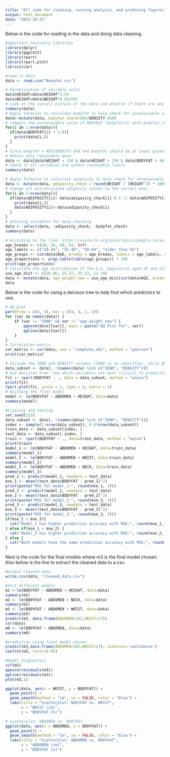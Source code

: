 ---
title: "All code for cleaning, running analysis, and producing figures"
output: html_document
date: "2023-10-15"
---
Below is the code for reading in the data and doing data cleaning. 
```{r}
#important necessary libraries
library(dplyr)
library(ggplot2)
library(rpart)
library(rpart.plot)
library(car)

#read in data
data <- read.csv("BodyFat.csv")

# Harmonization of variable units
data$HEIGHT=data$HEIGHT*2.54
data$WEIGHT=data$WEIGHT*0.453592
# Look at the overall picture of the data and observe if there are any unreasonable values
summary(data)
# Apply formulas to calculate bodyfat to help check for unreasonable values (replace or remove)
data<-mutate(data, bodyfat_check=495/DENSITY-450)
# Compare the unreasonable value of BODYFAT (bodyfat<3) with bodyfat_check
for(i in 1:nrow(data)){
  if(data$BODYFAT[i] < 3.0){
    print(data[i,])
  }
}
# Since bodyfat = 495/DENSITY-450 and bodyfat should be at least greater than 3, it can be concluded that density is at least less than 1.093.
# Retain only reasonable data
data <- data[data$WEIGHT < 150 & data$HEIGHT > 150 & data$BODYFAT < 40 & data$DENSITY < 1.093 & data$BODYFAT > 3, ]
# Check if all variables are within reasonable limits
summary(data)

# Apply formulas to calculate adiposity to help check for unreasonable values (replace or remove)
data <- mutate(data, adiposity_check = round(WEIGHT / (HEIGHT^2) * 10000, 1))
# Change all miscalculated adiposity values to the correct ones
for(i in 1:nrow(data)){
  if(data$ADIPOSITY[i]< data$adiposity_check[i]-0.5 || data$ADIPOSITY[i] > data$adiposity_check[i]+0.5){
    print(data[i,])
    data$ADIPOSITY[i]<-data$adiposity_check[i]
  }
}
# Deleting variables for help checking
data <- select(data, -adiposity_check, -bodyfat_check)
summary(data)

# According to the link: https://usafacts.org/data/topics/people-society/population-and-demographics/our-changing-population/
age_breaks <- c(20, 34, 49, 64, Inf)
age_labels <- c("20-34", "35-49", "50-64", "older than 65")
age_groups <- cut(data$AGE, breaks = age_breaks, labels = age_labels, right = TRUE, include.lowest = TRUE)
age_proportions <- prop.table(table(age_groups)) * 100
print(age_proportions)
# Calculate the age distribution of the U.S. population aged 20 and older (2021)
usa_age_dist <- c(26.86, 25.27, 25.53, 22.34)
data <- mutate(data, age_weight_new = usa_age_dist[cut(data$AGE, breaks = age_breaks, labels = age_labels, right = TRUE, include.lowest = TRUE)])
data
```

Below is the code for using a deicison tree to help find which predictors to use.
```{r}
# QQ_plot
par(mfrow = c(4, 4), mar = c(4, 4, 2, 1))
for (var in names(data)) {
    if (var != "IDNO" && var != "age_weight_new") {
        qqnorm(data[[var]], main = paste("QQ Plot for", var))
        qqline(data[[var]])
    }
}
# Correlation matrix
cor_matrix <- cor(data, use = "complete.obs", method = "pearson")
print(cor_matrix)

# Exclude the IDNO and DENSITY columns (IDNO is an identifier, while DENSITY is considered to be directly related to BODYFAT)
data_subset <- data[, !(names(data) %in% c("IDNO", "DENSITY"))]
# Use decision tree: See which variables are most critical to predicting BODYFAT
fit <- rpart(BODYFAT ~ ., data = data_subset, method = "anova")
print(fit)
rpart.plot(fit, yesno = 2, type = 3, extra = 1)
# Building the final model
model <- lm(BODYFAT ~ ABDOMEN + HEIGHT, data=data)
summary(model)

#training and testing
set.seed(123)
data_subset <- data[, !(names(data) %in% c("IDNO", "DENSITY"))]
index <- sample(1:nrow(data_subset), 0.8*nrow(data_subset))
train_data <- data_subset[index, ]
test_data <- data_subset[-index, ]
train <- rpart(BODYFAT ~ ., data=train_data, method = "anova")
print(train)
model_1 <- lm(BODYFAT ~ ABDOMEN + HEIGHT, data=train_data)
summary(model_1)
model_2 <- lm(BODYFAT ~ ABDOMEN + WRIST, data=train_data)
summary(model_2)
model_3 <- lm(BODYFAT ~ ABDOMEN + NECK, data=train_data)
summary(model_3)
pred_1 <- predict(model_1, newdata = test_data)
mse_1 <- mean((test_data$BODYFAT - pred_1)^2)
print(paste("MSE for model_1:", round(mse_1, 3)))
pred_2 <- predict(model_2, newdata = test_data)
mse_2 <- mean((test_data$BODYFAT - pred_2)^2)
print(paste("MSE for model_2:", round(mse_2, 3)))
pred_3 <- predict(model_3, newdata = test_data)
mse_3 <- mean((test_data$BODYFAT - pred_3)^2)
print(paste("MSE for model_3:", round(mse_3, 3)))
if(mse_1 < mse_2){
  cat("Model_1 has higher prediction accuracy with MSE:", round(mse_1, 3), "\n")
} else if(mse_1 > mse_2) {
  cat("Model_2 has higher prediction accuracy with MSE:", round(mse_2, 3), "\n")
} else {
  cat("Both models have the same prediction accuracy with MSE:", round(mse_1, 3), "\n")
}

```
Next is the code for the final models where m3 is the final model chosen. Also below is the line to extract the cleaned data to a csv.
```{r}
#output cleaned data
write.csv(data, "cleaned_data.csv")

#test different models
m1 <-lm(BODYFAT ~ ABDOMEN + HEIGHT, data=data)
summary(m1)
m2 <- lm(BODYFAT ~ ABDOMEN + NECK, data=data)
summary(m2)
m3 <- lm(BODYFAT ~ ABDOMEN + WRIST, data=data)
summary(m3)
predict(m3, data.frame(ABDOMEN=102,WRIST=17))
cor(data)
m0 <- lm(BODYFAT ~ ABDOMEN, data=data)
summary(m0)

#prediction using final model chosen
predict(m3,data.frame(ABDOMEN=102,WRIST=17), interval='confidence')
confint(m3, level=0.95)
```
```{r}
#model diagnostics 
vif(m3)
qqnorm(residuals(m3))
qqline(residuals(m3))
plot(m3,1)

ggplot(data, aes(x = WRIST, y = BODYFAT)) +
  geom_point() +
  geom_smooth(method = "lm", se = FALSE, color = "blue") +
  labs(title = "Scatterplot: BODYFAT vs. WRIST",
       x = "WRIST (cm)",
       y = "BODYFAT (%)")

# Scatterplot: ABDOMEN vs. BODYFAT
ggplot(data, aes(x = ABDOMEN, y = BODYFAT)) +
  geom_point() +
  geom_smooth(method = "lm", se = FALSE, color = "blue") +
  labs(title = "Scatterplot: ABDOMEN vs. BODYFAT",
       x = "ABDOMEN (cm)",
       y = "BODYFAT (%)")

```

